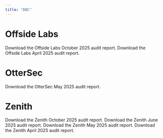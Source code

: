 ```yaml
---
title: "DBC"
---
```


# Offside Labs

<CardGroup cols={1}>
  <Card title="Download Offside Labs Audit [October 2025]" icon="file-pdf" iconType="solid" href="https://github.com/MeteoraAg/audits/blob/main/dbc/offside-labs-dbc-audit-oct-2025.pdf">
    Download the Offside Labs October 2025 audit report.
  </Card>
  <Card title="Download Offside Labs Audit [April 2025]" icon="file-pdf" iconType="solid" href="https://github.com/MeteoraAg/audits/blob/main/dbc/offside-labs-dbc-audit-apr-2025.pdf">
    Download the Offside Labs April 2025 audit report.
  </Card>
</CardGroup>

# OtterSec

<CardGroup cols={1}>
  <Card title="Download OtterSec Audit [May 2025]" icon="file-pdf" iconType="solid" href="https://github.com/MeteoraAg/audits/blob/main/dbc/ottersec-dbc-audit-may-2025.pdf">
    Download the OtterSec May 2025 audit report.
  </Card>
</CardGroup>

# Zenith

<CardGroup cols={1}>
  <Card title="Download Zenith Audit [October 2025]" icon="file-pdf" iconType="solid" href="https://github.com/MeteoraAg/audits/blob/main/dbc/zenith-dbc-audit-oct-2025.pdf">
    Download the Zenith October 2025 audit report.
  </Card>
  <Card title="Download Zenith Audit [June 2025]" icon="file-pdf" iconType="solid" href="https://github.com/MeteoraAg/audits/blob/main/dbc/zenith-dbc-audit-june-2025.pdf">
    Download the Zenith June 2025 audit report.
  </Card>
  <Card title="Download Zenith Audit [May 2025]" icon="file-pdf" iconType="solid" href="https://github.com/MeteoraAg/audits/blob/main/dbc/zenith-dbc-audit-may-2025.pdf">
    Download the Zenith May 2025 audit report.
  </Card>
  <Card title="Download Zenith Audit [April 2025]" icon="file-pdf" iconType="solid" href="https://github.com/MeteoraAg/audits/blob/main/dbc/zenith-dbc-audit-apr-2025.pdf">
    Download the Zenith April 2025 audit report.
  </Card>
</CardGroup>
